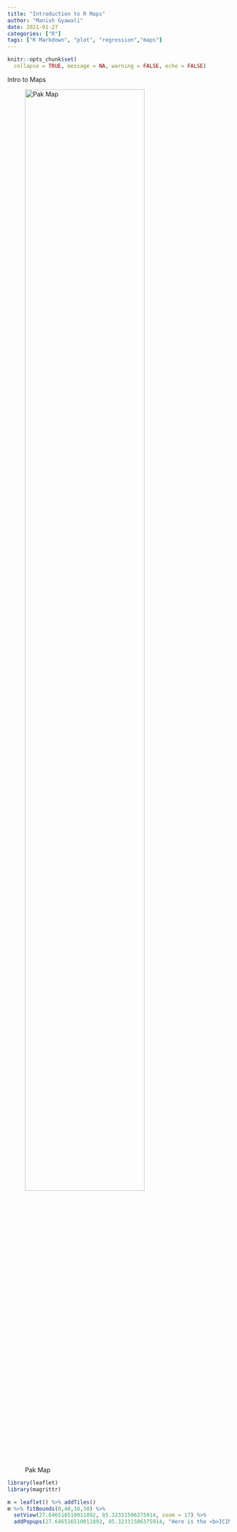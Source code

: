 ```yaml
---
title: "Introduction to R Maps"
author: "Manish Gyawali"
date: 2021-01-27
categories: ["R"]
tags: ["R Markdown", "plot", "regression","maps"]
---
```


```r
knitr::opts_chunk$set(
  collapse = TRUE, message = NA, warning = FALSE, echo = FALSE)
```

Intro to Maps

![Pak Map](/pak_map.png){width=80%}

```r

library(leaflet)
library(magrittr)

m = leaflet() %>% addTiles() 
m %>% fitBounds(0,40,10,50) %>%
  setView(27.646516510011892, 85.32331506375914, zoom = 17) %>% 
  addPopups(27.646516510011892, 85.32331506375914, "Here is the <b>ICIMOD HQ</b>, Lalitpur")
  
```
